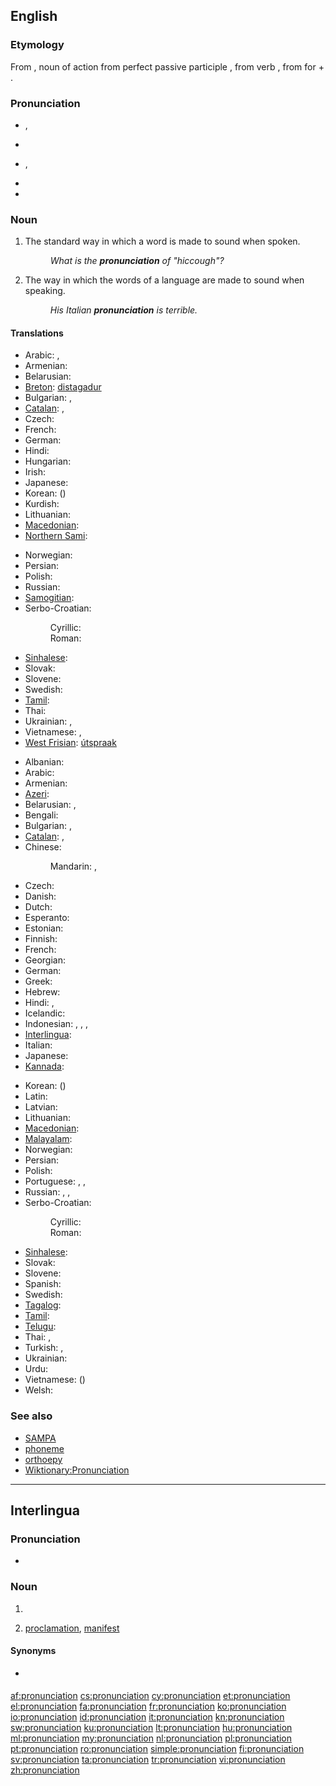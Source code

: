 {{selfref|See also [[Wiktionary:Pronunciation]]}}
==English==
{{wikipedia}}

===Etymology===
From {{etyl|la}} {{term|pronuntiatio|lang=la}}, noun of action from perfect passive participle {{term|pronuntiatus|lang=la}}, from verb {{term|pronuntiare||proclaim|lang=la}}, from {{term|pro-|lang=la}} for + {{term|nuntiare||announce|lang=la}}.

===Pronunciation===
* {{IPA|/pɹəˌnʌnsiˈeɪʃən/}}, {{SAMPA|/pr@%nVnsi"eIS@n/}}
* {{audio|en-us-pronunciation.ogg|Audio (US)}}
* {{IPA|/pɹəˌnaʊnsiˈeɪʃən/}}, {{SAMPA|/pr@%naUnsi"eIS@n/}} {{qualifier|nonstandard}}
* {{rhymes|eɪʃən}}
* {{hyphenation|pro|nun|ci|a|tion}}

===Noun===
{{en-noun|s|-}}

# {{countable}} The standard way in which a word is made to sound when spoken.
#: ''What is the '''pronunciation''' of "hiccough"?''
# {{uncountable}} The way in which the words of a language are made to sound when speaking.
#: ''His Italian '''pronunciation''' is terrible.''

====Translations====
{{trans-top|standard sound of a word}}
* Arabic: {{t|ar|نطق|m|tr=nuTq}}, {{t|ar|لفظ|m|tr=lafZ}}
* Armenian: {{t|hy|արտասանություն|tr=artasanut'yun}}
* Belarusian: {{t|be|вымаўленне|n|tr=vymaŭlénne|xs=Belarusian}}
* [[Breton]]: [[distagadur]] {{m}}
* Bulgarian: {{t+|bg|произношение|n|tr=proiznošénie}}, {{t+|bg|изговор|m|tr=ízgovor}}
* [[Catalan]]: {{t|ca|pronunciació|f}}, {{t|ca|pronúncia|f}}
* Czech: {{t+|cs|výslovnost|f}}
* French: {{t|fr|prononciation|f}}
* German: {{t+|de|Aussprache|f}}
* Hindi: {{t|hi|उच्चारण|m|tr=uccāraṇ|xs=Hindi}}
* Hungarian: {{t+|hu|kiejtés}}
* Irish: {{t|ga|fuaimniú|m|xs=Irish}}
* Japanese: {{t-|ja|発音|tr=はつおん, hatsuon}}
* Korean: {{t+|ko|발음|tr=bareum|sc=Hang}} ({{t+|ko|發音|sc=Hani}})
* Kurdish: {{ku-Arab|[[گۆ کردن]]}}
* Lithuanian: {{t+|lt|tarimas|m|xs=Lithuanian}}
* [[Macedonian]]: {{t-|mk|изговор|m|tr=ízgovor}}
* [[Northern Sami]]: {{tø|se|báhkkodit}}
{{trans-mid}}
* Norwegian: {{t+|no|uttale|m}}
* Persian: {{t+|fa|تلفظ|tr=talaffoz}}
* Polish: {{t+|pl|wymowa|f}}
* Russian: {{t+|ru|произношение|n|tr=proiznošénije}}
* [[Samogitian]]: {{tø|sgs|tarėms}}
* Serbo-Croatian:
*: Cyrillic: {{t|sh|изговор|m|alt=и̏згово̄р|sc=Cyrl|xs=Serbo-Croatian}}
*: Roman: {{t|sh|izgovor|m|alt=ȉzgovōr|xs=Serbo-Croatian}}
* [[Sinhalese]]: {{t|si|උච්චාරණය|sc=Sinh|xs=Sinhalese}}
* Slovak: {{t|sk|výslovnosť|f}}
* Slovene: {{t+|sl|izgovorjava|f|alt=izgovorjáva}}
* Swedish: {{t+|sv|uttal|n}}
* [[Tamil]]: {{t|ta|உச்சரிப்பு|tr=uccharippu|xs=Tamil}}
* Thai: {{t|th|การออกเสียง|tr=gaan-òk sĭang}}
* Ukrainian: {{t|uk|вимова|f|tr=vymóva|xs=Ukrainian}}, {{t|uk|вимовляння|tr=vymovljánnja|xs=Ukrainian}}
* Vietnamese: {{t|vi|cách phát âm|xs=Vietnamese}}, {{t|vi|cách đọc|xs=Vietnamese}}
* [[West Frisian]]: [[útspraak]]
{{trans-bottom}}

{{trans-top|way in which words are pronounced}}
* Albanian: {{t|sq|shqiptim|m|xs=Albanian}}
* Arabic: {{t|ar|لفظ|m|tr=lafZ}}
* Armenian: {{t|hy|արտասանություն|tr=artasanut'yun}}
* [[Azeri]]: {{t|az|tələffüz|xs=Azeri}}
* Belarusian: {{t|be|вымаўленне|n|tr=vymaŭlénne|xs=Belarusian}}, {{t|be|вымова|f|tr=vymóva|xs=Belarusian}}
* Bengali: {{t|bn|উচ্চারণ|tr=uccarôn|sc=Beng|xs=Bengali}}
* Bulgarian: {{t+|bg|произношение|n|tr=proiznošénie}}, {{t+|bg|изговор|m|tr=ízgovor}}
* [[Catalan]]: {{t-|ca|pronunciació|f}}, {{t|ca|pronúncia|f}}
* Chinese:
*: Mandarin: {{t-|cmn|發音|sc=Hani}}, {{t-|cmn|发音|tr=fāyīn|sc=Hani}}
* Czech: {{t+|cs|výslovnost|f}}
* Danish: {{t+|da|udtale}}
* Dutch: {{t+|nl|uitspraak|f}}
* Esperanto: {{t+|eo|prononco|xs=Esperanto}}
* Estonian: {{t|et|hääldus}}
* Finnish: {{t+|fi|ääntämys}}
* French: {{t+|fr|prononciation|f}}
* Georgian: {{t|ka|გამოთქმას|tr=gamot’k’mas|sc=Geor|xs=Georgian}}
* German: {{t+|de|Aussprache|f}}
* Greek: {{t+|el|προφορά|tr=proforá}}
* Hebrew: {{t-|he|ביטוי|m|tr=bituy}}
* Hindi: {{t|hi|उच्चारण|m|tr=uccāraṇ|xs=Hindi}}, {{t|hi|अनुलेखन|tr=anulēkhan|xs=Hindi}}
* Icelandic: {{t+|is|framburður|m}}
* Indonesian: {{t|id|lafal|xs=Indonesian}}, {{t|id|cara baca|xs=Indonesian}}, {{t|id|ucapan|xs=Indonesian}}, {{t|id|pengucapan|xs=Indonesian}}
* [[Interlingua]]: {{t-|ia|pronunciation|xs=Interlingua}}
* Italian: {{t+|it|pronuncia|f}}
* Japanese: {{t-|ja|発音|tr=はつおん, hatsuon}}
* [[Kannada]]: {{t|kn|ಉಚ್ಚಾರಣೆ|tr=uccāraṇe|sc=Knda|xs=Kannada}}
{{trans-mid}}
* Korean: {{t+|ko|발음|tr=bareum|sc=Hang}} ({{t+|ko|發音|sc=Hani}})
* Latin: {{t-|la|pronuntiatio|f|alt=prōnuntiātiō}}
* Latvian: {{t|lv|izruna|xs=Latvian}}
* Lithuanian: {{t+|lt|tarimas|m|xs=Lithuanian}}
* [[Macedonian]]: {{t-|mk|изговор|m|tr=ízgovor}}
* [[Malayalam]]: {{t+|ml|ഉച്ചാരണം|tr=uccāraṇaṁ|sc=Mlym|xs=Malayalam}}
* Norwegian: {{t+|no|uttale|m}}
* Persian: {{t+|fa|تلفظ|tr=talaffoz}}
* Polish: {{t+|pl|wymowa|f}}
* Portuguese: {{t+|pt|pronúncia}}, {{t|pt|pronunciação|f}}, {{t|pt|prolação|f}}
* Russian: {{t+|ru|произношение|n|tr=proiznošénije}}, {{t|ru|выговор|m|tr=výgovor}}, {{t+|ru|акцент|m|tr=akcént}}
* Serbo-Croatian:
*: Cyrillic: {{t|sh|изговор|m|alt=и̏згово̄р|sc=Cyrl|xs=Serbo-Croatian}}
*: Roman: {{t|sh|izgovor|m|alt=ȉzgovōr|xs=Serbo-Croatian}}
* [[Sinhalese]]: {{t|si|උච්චාරණය|sc=Sinh|xs=Sinhalese}}
* Slovak: {{t|sk|výslovnosť|f}}
* Slovene: {{t+|sl|izgovorjava|f|alt=izgovorjáva}}
* Spanish: {{t+|es|pronunciación|f}}
* Swedish: {{t+|sv|uttal}}
* [[Tagalog]]: {{t|tl|pagbigkas|xs=Tagalog}}
* [[Tamil]]: {{t|ta|உச்சரிப்பு|tr=uccharippu|xs=Tamil}}
* [[Telugu]]: {{t-|te|ఉచ్ఛారణ|tr=ucchāraṇa}}
* Thai: {{t|th|เสียงอ่าน|tr=sĭang-àan}}, {{t|th|การออกเสียง|tr=gaan-òk sĭang}}
* Turkish: {{t|tr|sesletim}}, {{t+|tr|telaffuz}}
* Ukrainian: {{t|uk|вимова|f|tr=vymóva|xs=Ukrainian}}
* Urdu: {{t-|ur|تلفظ|tr=talaffoz|xs=Urdu}}
* Vietnamese: {{t|vi|phát âm|xs=Vietnamese}} ({{t-|vi|發音|sc=Hani|xs=Vietnamese}})
* Welsh: {{t+|cy|cynaniad|xs=Welsh}}
{{trans-bottom}}

===See also===
* [[SAMPA]]
* [[phoneme]]
* [[orthoepy]]
* [[Wiktionary:Pronunciation]]

----

==Interlingua==

===Pronunciation===
* {{IPA|/pronuntsja'tsjon/|lang=ia}}

===Noun===
{{ia-noun|pl=pronunciationes}}

# {{l|en|pronunciation}}
# {{l|en|pronunciation}} [[proclamation]], [[manifest]]

====Synonyms====
* {{sense|proclamation}} {{l|ia|pronunciamento}}

[[af:pronunciation]]
[[cs:pronunciation]]
[[cy:pronunciation]]
[[et:pronunciation]]
[[el:pronunciation]]
[[fa:pronunciation]]
[[fr:pronunciation]]
[[ko:pronunciation]]
[[io:pronunciation]]
[[id:pronunciation]]
[[it:pronunciation]]
[[kn:pronunciation]]
[[sw:pronunciation]]
[[ku:pronunciation]]
[[lt:pronunciation]]
[[hu:pronunciation]]
[[ml:pronunciation]]
[[my:pronunciation]]
[[nl:pronunciation]]
[[pl:pronunciation]]
[[pt:pronunciation]]
[[ro:pronunciation]]
[[simple:pronunciation]]
[[fi:pronunciation]]
[[sv:pronunciation]]
[[ta:pronunciation]]
[[tr:pronunciation]]
[[vi:pronunciation]]
[[zh:pronunciation]]